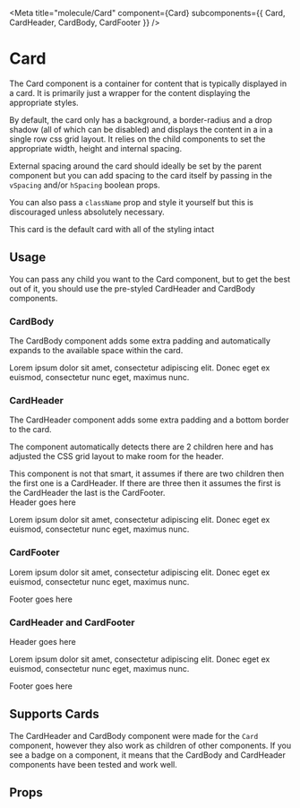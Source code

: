 
<Meta
  title="molecule/Card"
  component={Card}
  subcomponents={{
    Card,
    CardHeader,
    CardBody,
    CardFooter
  }}
/>

# Card

The Card component is a container for content that is typically displayed in a card. It is primarily just a wrapper for the content
displaying the appropriate styles.

By default, the card only has a background, a border-radius and a drop shadow (all of which can be disabled) and displays the content in a
in a single row css grid layout. It relies on the child components to set the appropriate width, height and internal spacing.

External spacing around the card should ideally be set by the parent component but you can add spacing to the card itself by passing in
the `vSpacing` and/or `hSpacing` boolean props.

You can also pass a `className` prop and style it yourself but this is discouraged unless absolutely necessary.

<Canvas withSource="open">
  <Story name="Default">
    <Card>
      <p>This card is the default card with all of the styling intact</p>
    </Card>
  </Story>
</Canvas>

## Usage

You can pass any child you want to the Card component, but to get the best out of it, you should use the pre-styled CardHeader and CardBody components.

### CardBody

The CardBody component adds some extra padding and automatically expands to the available space within the card.

<Canvas withSource="open">
  <Story name="WithCardBody">
    <Card>
      <Card.Body>
        <p>
          Lorem ipsum dolor sit amet, consectetur adipiscing elit. Donec eget ex
          euismod, consectetur nunc eget, maximus nunc.
        </p>
      </Card.Body>
    </Card>
  </Story>
</Canvas>

### CardHeader

The CardHeader component adds some extra padding and a bottom border to the card.

The component automatically detects there are 2 children here and has adjusted the CSS
grid layout to make room for the header.

<Tip type="danger">
  This component is not that smart, it assumes if there are two children then
  the first one is a CardHeader. If there are three then it assumes the first is
  the CardHeader the last is the CardFooter.
</Tip>

<Canvas withSource="open">
  <Story name="WithHeader">
    <Card>
      <Card.Header>
        <div>Header goes here</div>
      </Card.Header>
      <Card.Body>
        <p>
          Lorem ipsum dolor sit amet, consectetur adipiscing elit. Donec eget ex
          euismod, consectetur nunc eget, maximus nunc.
        </p>
      </Card.Body>
    </Card>
  </Story>
</Canvas>

### CardFooter

<Canvas withSource="open">
  <Story name="WithFooter">
    <Card>
      <Card.Body>
        <p>
          Lorem ipsum dolor sit amet, consectetur adipiscing elit. Donec eget ex
          euismod, consectetur nunc eget, maximus nunc.
        </p>
      </Card.Body>
      <Card.Footer>
        <div>Footer goes here</div>
      </Card.Footer>
    </Card>
  </Story>
</Canvas>

### CardHeader and CardFooter

<Canvas withSource="open">
  <Story name="WithHeaderAndFooter">
    <Card>
      <Card.Header>
        <div>Header goes here</div>
      </Card.Header>
      <Card.Body>
        <p>
          Lorem ipsum dolor sit amet, consectetur adipiscing elit. Donec eget ex
          euismod, consectetur nunc eget, maximus nunc.
        </p>
      </Card.Body>
      <Card.Footer>
        <div>Footer goes here</div>
      </Card.Footer>
    </Card>
  </Story>
</Canvas>

## Supports Cards

<a id="compatibility"></a>

The CardHeader and CardBody component were made for the `Card` component, however they also work as children of other components. If you see a <WorksWith component="cards" /> badge on a component, it means that
the CardBody and CardHeader components have been tested and work well.

## Props

<ArgsTable of={Card} />
